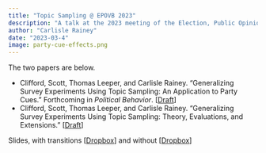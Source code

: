 ```yaml
---
title: "Topic Sampling @ EPOVB 2023"
description: "A talk at the 2023 meeting of the Election, Public Opinion, and Voting Behavior section of APSA."
author: "Carlisle Rainey"
date: "2023-03-4"
image: party-cue-effects.png
---
```


The two papers are below.

- Clifford, Scott, Thomas Leeper, and Carlisle Rainey. “Generalizing Survey Experiments Using Topic Sampling: An Application to Party Cues.” Forthcoming in *Political Behavior*. [[Draft](https://www.dropbox.com/s/aeahcmrdix5t6zy/gte.pdf?dl=0)]
- Clifford, Scott, Thomas Leeper, and Carlisle Rainey. “Generalizing Survey Experiments Using Topic Sampling: Theory, Evaluations, and Extensions.” [[Draft](https://www.dropbox.com/s/r1qp09i9xo76p7n/gte-details.pdf?dl=0)]

Slides, with transitions [[Dropbox](https://www.dropbox.com/s/t6oo91ylf1686ng/gte-transitions.pdf?dl=0)] and without [[Dropbox](https://www.dropbox.com/s/t6oo91ylf1686ng/gte-transitions.pdf?dl=0)]

<script defer class="speakerdeck-embed" data-id="b110396ced4c4b80a6c7455064890203" data-ratio="1.33333333333333" src="//speakerdeck.com/assets/embed.js"></script>
